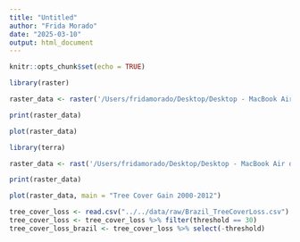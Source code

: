 ```yaml
---
title: "Untitled"
author: "Frida Morado"
date: "2025-03-10"
output: html_document
---
```


```r
knitr::opts_chunk$set(echo = TRUE)
```

```r
library(raster)

raster_data <- raster('/Users/fridamorado/Desktop/Desktop - MacBook Air de Frida (2)/STAT212/212Project_Nibia-Natalia-Frida/data/raw/Hansen_GFC-2022-v1.10_gain_00N_070W.tif')

print(raster_data)

plot(raster_data)
```

```r
library(terra)

raster_data <- rast('/Users/fridamorado/Desktop/Desktop - MacBook Air de Frida (2)/STAT212/212Project_Nibia-Natalia-Frida/data/raw/Hansen_GFC-2022-v1.10_gain_00N_070W.tif')

print(raster_data)

plot(raster_data, main = "Tree Cover Gain 2000-2012")
```

```r

tree_cover_loss <- read.csv("../../data/raw/Brazil_TreeCoverLoss.csv")
tree_cover_loss <- tree_cover_loss %>% filter(threshold == 30)
tree_cover_loss_brazil <- tree_cover_loss %>% select(-threshold)

```


